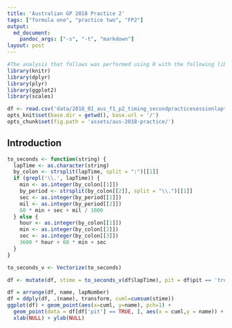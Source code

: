 ```yaml
---
title: 'Australian GP 2018 Practice 2'
tags: ["formula one", "practice two", "FP2"]
output:
  md_document:
    pandoc_args: ["-s", "-t", "markdown"]
layout: post
---
```


```r
#The analysis that follows was performed using R with the following libraries:
library(knitr)
library(dplyr)
library(plyr)
library(ggplot2)
library(scales)
```

```r
df <- read.csv('data/2018_01_aus_f1_p2_timing_secondpracticesessionlaptimes_v01_1.csv')
opts_knit$set(base.dir = getwd(), base.url = '/')
opts_chunk$set(fig.path = 'assets/aus-2018-practice/')
```

## Introduction

```r
to_seconds <- function(string) {
  lapTime <- as.character(string)
  by_colon <- strsplit(lapTime, split = ":")[[1]]
  if (grepl('\\.', lapTime)) {
    min <- as.integer(by_colon[[1]])
    by_period <- strsplit(by_colon[[2]], split = "\\.")[[1]]
    sec <- as.integer(by_period[[1]])
    mil <- as.integer(by_period[[2]])
    60 * min + sec + mil / 1000
  } else {
    hour <- as.integer(by_colon[[1]])
    min <- as.integer(by_colon[[2]])
    sec <- as.integer(by_colon[[3]])
    3600 * hour + 60 * min + sec
  }
}

to_seconds_v <- Vectorize(to_seconds)

df <- mutate(df, stime = to_seconds_v(df$lapTime), pit = df$pit == 'true')

```

```r
df = arrange(df, name, lapNumber)
df = ddply(df, .(name), transform, cuml=cumsum(stime))
ggplot(df) + geom_point(aes(x=cuml, y=name), pch=1) +
  geom_point(data = df[df['pit'] == TRUE, ], aes(x = cuml,y = name)) +
  xlab(NULL) + ylab(NULL)

```


